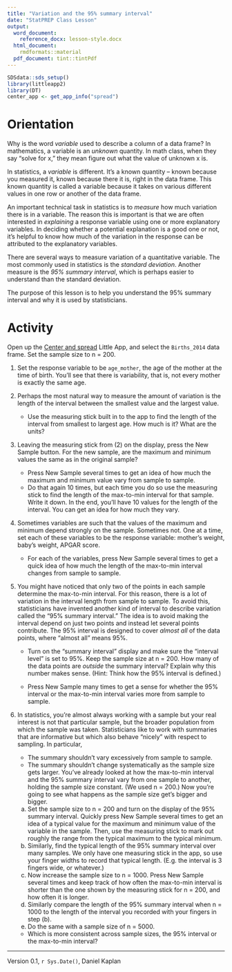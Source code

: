 ```yaml
---
title: "Variation and the 95% summary interval"
date: "StatPREP Class Lesson"
output:
  word_document:
    reference_docx: lesson-style.docx
  html_document:
    rmdformats::material
  pdf_document: tint::tintPdf
---
```





```r
SDSdata::sds_setup()
library(littleapp2)
library(DT)
center_app <- get_app_info("spread")
```

# Orientation

Why is the word *variable* used to describe a column of a data frame? In mathematics, a variable is an *unknown* quantity. In math class, when they say "solve for x," they mean figure out what the value of unknown x is. 

In statistics, a *variable* is different. It's a known quantity -- known because you measured it, known because there it is, right in the data frame. This known quantity is called a variable because it takes on various different values in one row or another of the data frame.

An important technical task in statistics is to *measure* how much variation there is in a variable. The reason this is important is that we are often interested in *explaining* a response variable using one or more explanatory variables. In deciding whether a potential explanation is a good one or not, it's helpful to know how much of the variation in the response can be attributed to the explanatory variables.

There are several ways to measure variation of a quantitative variable. The most commonly used in statistics is the *standard deviation*. Another measure is the *95% summary interval*, which is perhaps easier to understand than the standard deviation. 

The purpose of this lesson is to help you understand the 95% summary interval and why it is used by statisticians.
 
# Activity

Open up the [Center and spread](`r center_app$url`) Little App, and select the `Births_2014` data frame. Set the sample size to n = 200.

1. Set the response variable to be `age_mother`, the age of the mother at the time of birth. You'll see that there is variability, that is, not every mother is exactly the same age.

2. Perhaps the most natural way to measure the amount of variation is the length of the interval between the smallest value and the largest value. 

    * Use the measuring stick built in to the app to find the length of the interval from smallest to largest age. How much is it? What are the units?
    
3. Leaving the measuring stick from (2) on the display, press the New Sample button. For the new sample, are the maximum and minimum values the same as in the original sample? 

    * Press New Sample several times to get an idea of how much the maximum and minimum value vary from sample to sample.
    * Do that again 10 times, but each time you do so use the measuring stick to find the length of the max-to-min interval for that sample. Write it down. In the end, you'll have 10 values for the length of the interval. You can get an idea for how much they  vary.
    
4. Sometimes variables are such that the values of the maximum and minimum depend strongly on the sample. Sometimes not. One at a time, set each of these variables to be the response variable: mother's weight, baby's weight, APGAR score.

    * For each of the variables, press New Sample several times to get a quick idea of how much the length of the max-to-min interval changes from sample to sample.
    
5. You might have noticed that only two of the points in each sample determine the max-to-min interval. For this reason, there is a lot of variation in the interval length from sample to sample. To avoid this, statisticians have invented another kind of interval to describe variation called the "95% summary interval." The idea is to avoid making the interval depend on just two points and instead let several points contribute. The 95% interval is designed to cover *almost all* of the data points, where "almost all" means 95%.

    * Turn on the "summary interval" display and make sure the "interval level" is set to 95%. Keep the sample size  at n = 200. How many of the data points are *outside* the summary interval?  Explain why this number makes sense. (Hint: Think how the 95% interval is defined.)
    
    * Press New Sample many times to get a sense for whether the 95% interval or the max-to-min interval varies more from sample to sample.

6. In statistics, you're almost always working with a sample but your real interest is not that particular sample, but the broader population from which the sample was taken. Statisticians like to work with summaries that are informative but which also behave "nicely" with respect to sampling. In particular,
    * The summary shouldn't vary excessively from sample to sample.
    * The summary shouldn't change systematically as the sample size gets larger.
You've already looked at how the max-to-min interval and the 95% summary interval  vary from one sample to another, holding the sample size constant. (We used n = 200.) Now you're going to see what happens as the sample size get's bigger and bigger.

    a. Set the sample size to n = 200 and turn on the display of the 95% summary interval. Quickly press New Sample several times to get an idea of a typical value for the maximum and minimum value of the variable in the sample. Then, use the measuring stick to mark out roughly the range from the typical maximum to the typical minimum.
    b. Similarly, find the typical length of the 95% summary interval over many samples. We only have one measuring stick in the app, so use your finger widths to record  that typical length. (E.g. the interval is 3 fingers wide, or whatever.)
    c. Now increase the sample size to n = 1000. Press New Sample several times and keep track of how often the max-to-min interval is shorter than the one shown by the measuring stick for n = 200, and how often it is longer.
    d. Similarly compare the length of the 95% summary interval when n = 1000  to the length of the interval you recorded with your fingers in step (b). 
    e. Do the same with a sample size of n = 5000. 
    
    * Which is more consistent across sample sizes, the 95% interval or the max-to-min interval?




----------------------

Version 0.1, `r Sys.Date()`, Daniel Kaplan
